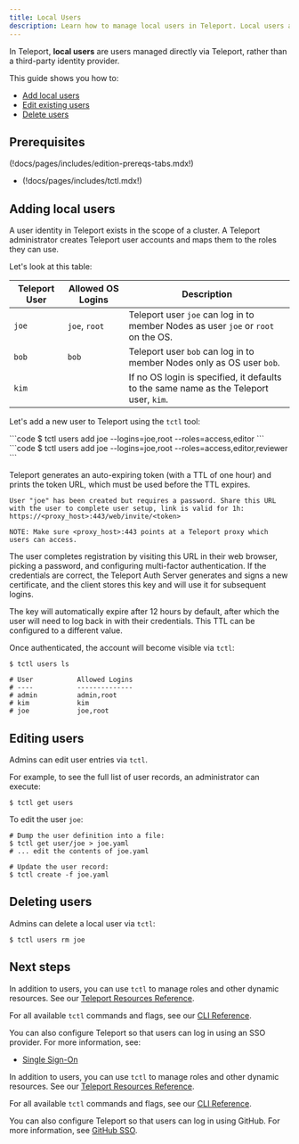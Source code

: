 ```yaml
---
title: Local Users
description: Learn how to manage local users in Teleport. Local users are stored on the Auth Service instead of a third-party identity provider.
---
```


In Teleport, **local users** are users managed directly via Teleport, rather
than a third-party identity provider.

This guide shows you how to:

- [Add local users](./users.mdx#adding-local-users)
- [Edit existing users](./users.mdx#editing-users)
- [Delete users](./users.mdx#deleting-users)

## Prerequisites

(!docs/pages/includes/edition-prereqs-tabs.mdx!)

- (!docs/pages/includes/tctl.mdx!)

## Adding local users

A user identity in Teleport exists in the scope of a cluster.
A Teleport administrator creates Teleport user accounts and maps them to the roles they can use.

Let's look at this table:

| Teleport User | Allowed OS Logins | Description |
| - | - | - |
| `joe` | `joe`, `root` | Teleport user `joe` can log in to member Nodes as user `joe` or `root` on the OS. |
| `bob` | `bob` | Teleport user `bob` can log in to member Nodes only as OS user `bob`. |
| `kim` | | If no OS login is specified, it defaults to the same name as the Teleport user, `kim`. |

Let's add a new user to Teleport using the `tctl` tool:

<Tabs>
<TabItem scope={["oss"]} label="Teleport Community Edition">
```code
$ tctl users add joe --logins=joe,root --roles=access,editor
```
</TabItem>
<TabItem scope={["enterprise", "cloud"]} label="Commercial">
```code
$ tctl users add joe --logins=joe,root --roles=access,editor,reviewer
```
</TabItem>

</Tabs>

Teleport generates an auto-expiring token (with a TTL of one hour) and prints
the token URL, which must be used before the TTL expires.

```code
User "joe" has been created but requires a password. Share this URL with the user to complete user setup, link is valid for 1h:
https://<proxy_host>:443/web/invite/<token>

NOTE: Make sure <proxy_host>:443 points at a Teleport proxy which users can access.
```

The user completes registration by visiting this URL in their web browser,
picking a password, and configuring multi-factor authentication. If the
credentials are correct, the Teleport Auth Server generates and signs a new
certificate, and the client stores this key and will use it for subsequent
logins. 

The key will automatically expire after 12 hours by default, after which
the user will need to log back in with their credentials. This TTL can be
configured to a different value.

Once authenticated, the account will become visible via `tctl`:

```code
$ tctl users ls

# User           Allowed Logins
# ----           --------------
# admin          admin,root
# kim            kim
# joe            joe,root
```

## Editing users

Admins can edit user entries via `tctl`.

For example, to see the full list of user records, an administrator can execute:

```code
$ tctl get users
```

To edit the user `joe`:

```code
# Dump the user definition into a file:
$ tctl get user/joe > joe.yaml
# ... edit the contents of joe.yaml

# Update the user record:
$ tctl create -f joe.yaml
```

## Deleting users

Admins can delete a local user via `tctl`:

```code
$ tctl users rm joe
```

## Next steps

<Tabs>
<TabItem scope={["enterprise", "cloud"]} label="Teleport Enterprise/Enterprise Cloud">

In addition to users, you can use `tctl` to manage roles and other dynamic
resources. See our [Teleport Resources Reference](../../../reference/resources.mdx).

For all available `tctl` commands and flags, see our [CLI Reference](../../../reference/cli/tctl.mdx).

You can also configure Teleport so that users can log in using an SSO provider.
For more information, see:

- [Single Sign-On](../../access-controls/sso.mdx)

</TabItem>
<TabItem label="Teleport Community Edition">

In addition to users, you can use `tctl` to manage roles and other dynamic
resources. See our [Teleport Resources Reference](../../../reference/resources.mdx).

For all available `tctl` commands and flags, see our
[CLI Reference](../../../reference/cli/tctl.mdx).

You can also configure Teleport so that users can log in using GitHub. For more
information, see [GitHub SSO](../../access-controls/sso/github-sso.mdx).

</TabItem>
</Tabs>

